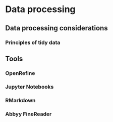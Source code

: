 # Data processing {-}


##  Data processing considerations {-}


### Principles of tidy data {-}


## Tools {-}


### OpenRefine {-}


### Jupyter Notebooks {-}


### RMarkdown {-}


### Abbyy FineReader {-}


